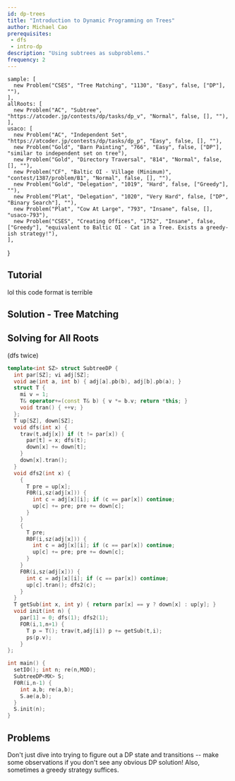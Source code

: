 ```yaml
---
id: dp-trees
title: "Introduction to Dynamic Programming on Trees"
author: Michael Cao
prerequisites: 
 - dfs
 - intro-dp
description: "Using subtrees as subproblems."
frequency: 2
---
```



    sample: [
      new Problem("CSES", "Tree Matching", "1130", "Easy", false, ["DP"], ""),
    ],
    allRoots: [
      new Problem("AC", "Subtree", "https://atcoder.jp/contests/dp/tasks/dp_v", "Normal", false, [], ""),
    ],
    usaco: [
      new Problem("AC", "Independent Set", "https://atcoder.jp/contests/dp/tasks/dp_p", "Easy", false, [], ""),
      new Problem("Gold", "Barn Painting", "766", "Easy", false, ["DP"], "similar to independent set on tree"),
      new Problem("Gold", "Directory Traversal", "814", "Normal", false, [], ""),
      new Problem("CF", "Baltic OI - Village (Minimum)", "contest/1387/problem/B1", "Normal", false, [], ""),
      new Problem("Gold", "Delegation", "1019", "Hard", false, ["Greedy"], ""),
      new Problem("Plat", "Delegation", "1020", "Very Hard", false, ["DP", "Binary Search"], ""),
      new Problem("Plat", "Cow At Large", "793", "Insane", false, [], "usaco-793"),
      new Problem("CSES", "Creating Offices", "1752", "Insane", false, ["Greedy"], "equivalent to Baltic OI - Cat in a Tree. Exists a greedy-ish strategy!"),
    ],
}

<Problems problems={problems.sample} />

## Tutorial

<Resources>
  <Resource source="CF" title="DP on Trees" url="blog/entry/20935"> </Resource>
  <Resource source="Philippines" title="DP on Trees and DAGs" url="https://noi.ph/training/weekly/week5.pdf">lol this code format is terrible </Resource>
</Resources>

## Solution - Tree Matching

<IncompleteSection />

## Solving for All Roots

<Problems problems={problems.allRoots} />

(dfs twice)

<Spoiler title="Solution">

<LanguageSection>

<CPPSection>

```cpp
template<int SZ> struct SubtreeDP {
  int par[SZ]; vi adj[SZ];
  void ae(int a, int b) { adj[a].pb(b), adj[b].pb(a); }
  struct T { 
    mi v = 1;
    T& operator+=(const T& b) { v *= b.v; return *this; }
    void tran() { ++v; }
  };
  T up[SZ], down[SZ];
  void dfs(int x) {
    trav(t,adj[x]) if (t != par[x]) {
      par[t] = x; dfs(t);
      down[x] += down[t];
    }
    down[x].tran();
  }
  void dfs2(int x) {
    {
      T pre = up[x];
      F0R(i,sz(adj[x])) {
        int c = adj[x][i]; if (c == par[x]) continue;
        up[c] += pre; pre += down[c];
      }
    }
    {
      T pre;
      R0F(i,sz(adj[x])) {
        int c = adj[x][i]; if (c == par[x]) continue;
        up[c] += pre; pre += down[c];
      }
    }
    F0R(i,sz(adj[x])) {
      int c = adj[x][i]; if (c == par[x]) continue;
      up[c].tran(); dfs2(c);
    }
  }
  T getSub(int x, int y) { return par[x] == y ? down[x] : up[y]; }
  void init(int n) {
    par[1] = 0; dfs(1); dfs2(1);
    FOR(i,1,n+1) {
      T p = T(); trav(t,adj[i]) p += getSub(t,i);
      ps(p.v);
    }
};

int main() {
  setIO(); int n; re(n,MOD);
  SubtreeDP<MX> S;
  F0R(i,n-1) {
    int a,b; re(a,b);
    S.ae(a,b);
  }
  S.init(n);
}
```

</CPPSection>

</LanguageSection>


</Spoiler>

## Problems

<Info title="Pro Tip">

Don't just dive into trying to figure out a DP state and transitions -- make some observations if you don't see any obvious DP solution! Also, sometimes a greedy strategy suffices.

</Info>

<Problems problems={problems.usaco} />